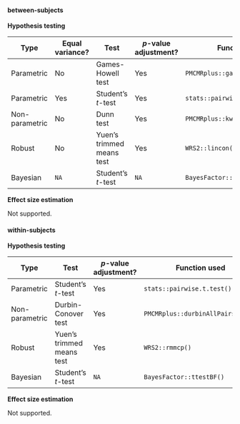 #### between-subjects

**Hypothesis testing**

Type | Equal variance? | Test | *p*-value adjustment? | Function used
----------- | --- | ------------------------- | --- | -----
Parametric | No | Games-Howell test | Yes | `PMCMRplus::gamesHowellTest()`
Parametric | Yes | Student's *t*-test | Yes | `stats::pairwise.t.test()`
Non-parametric | No | Dunn test | Yes | `PMCMRplus::kwAllPairsDunnTest()`
Robust | No | Yuen's trimmed means test | Yes | `WRS2::lincon()`
Bayesian | `NA` | Student's *t*-test | `NA` | `BayesFactor::ttestBF()`

**Effect size estimation**

Not supported.

#### within-subjects

**Hypothesis testing**

Type | Test | *p*-value adjustment? | Function used
----------- | ---------------------------- | --- | -----
Parametric | Student's *t*-test | Yes | `stats::pairwise.t.test()`
Non-parametric | Durbin-Conover test | Yes | `PMCMRplus::durbinAllPairsTest()` 
Robust | Yuen's trimmed means test | Yes | `WRS2::rmmcp()`
Bayesian | Student's *t*-test | `NA` | `BayesFactor::ttestBF()`

**Effect size estimation**

Not supported.
